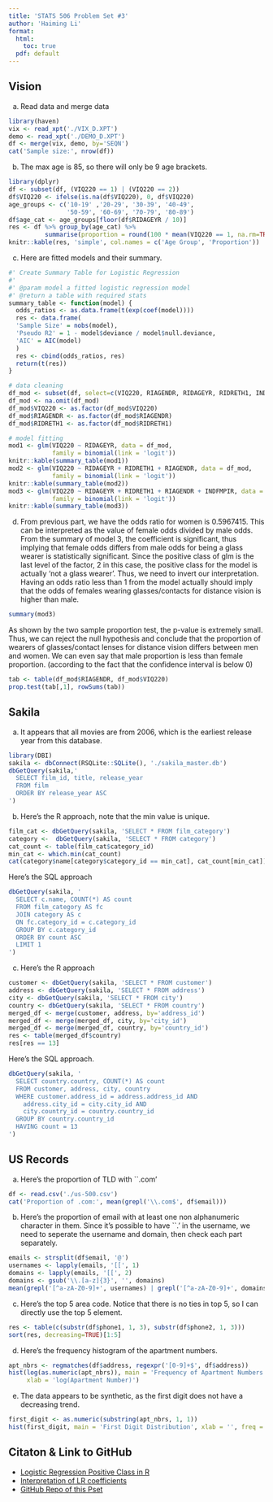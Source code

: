 ```yaml
---
title: 'STATS 506 Problem Set #3'
author: 'Haiming Li'
format: 
  html:
    toc: true
  pdf: default
---
```

## Vision
a. Read data and merge data
```r
library(haven)
vix <- read_xpt('./VIX_D.XPT')
demo <- read_xpt('./DEMO_D.XPT')
df <- merge(vix, demo, by='SEQN')
cat('Sample size:', nrow(df))
```
b. The max age is 85, so there will only be 9 age brackets.
```r
library(dplyr)
df <- subset(df, (VIQ220 == 1) | (VIQ220 == 2))
df$VIQ220 <- ifelse(is.na(df$VIQ220), 0, df$VIQ220)
age_groups <- c('10-19' ,'20-29', '30-39', '40-49',
                '50-59', '60-69', '70-79', '80-89')
df$age_cat <- age_groups[floor(df$RIDAGEYR / 10)]
res <- df %>% group_by(age_cat) %>% 
          summarise(proportion = round(100 * mean(VIQ220 == 1, na.rm=TRUE), 2))
knitr::kable(res, 'simple', col.names = c('Age Group', 'Proportion'))
```
c. Here are fitted models and their summary.
```r
#' Create Summary Table for Logistic Regression
#'
#' @param model a fitted logistic regression model
#' @return a table with required stats
summary_table <- function(model) {
  odds_ratios <- as.data.frame(t(exp(coef(model))))
  res <- data.frame(
  'Sample Size' = nobs(model),        
  'Pseudo R2' = 1 - model$deviance / model$null.deviance,  
  'AIC' = AIC(model) 
  )
  res <- cbind(odds_ratios, res)
  return(t(res))
}

# data cleaning
df_mod <- subset(df, select=c(VIQ220, RIAGENDR, RIDAGEYR, RIDRETH1, INDFMPIR))
df_mod <- na.omit(df_mod)
df_mod$VIQ220 <- as.factor(df_mod$VIQ220)
df_mod$RIAGENDR <- as.factor(df_mod$RIAGENDR)
df_mod$RIDRETH1 <- as.factor(df_mod$RIDRETH1)

# model fitting
mod1 <- glm(VIQ220 ~ RIDAGEYR, data = df_mod, 
            family = binomial(link = 'logit'))
knitr::kable(summary_table(mod1))
mod2 <- glm(VIQ220 ~ RIDAGEYR + RIDRETH1 + RIAGENDR, data = df_mod, 
            family = binomial(link = 'logit'))
knitr::kable(summary_table(mod2))
mod3 <- glm(VIQ220 ~ RIDAGEYR + RIDRETH1 + RIAGENDR + INDFMPIR, data = df_mod, 
            family = binomial(link = 'logit'))
knitr::kable(summary_table(mod3))
```
d. From previous part, we have the odds ratio for women is 0.5967415. This can be interpreted as the value of female odds divided by male odds. From the summary of model 3, the coefficient is significant, thus implying that female odds differs from male odds for being a glass wearer is statistically significant. Since the positive class of glm is the last level of the factor, 2 in this case, the positive class for the model is actually 'not a glass wearer'. Thus, we need to invert our interpretation. Having an odds ratio less than 1 from the model actually should imply that the odds of females wearing glasses/contacts for distance vision is higher than male.
```r
summary(mod3)
```
As shown by the two sample proportion test, the p-value is extremely small. Thus, we can reject the null hypothesis and conclude that the proportion of wearers of glasses/contact lenses for distance vision differs between men and women. We can even say that male proportion is less than female proportion. (according to the fact that the confidence interval is below 0)
```r
tab <- table(df_mod$RIAGENDR, df_mod$VIQ220)
prop.test(tab[,1], rowSums(tab))
```

## Sakila
a. It appears that all movies are from 2006, which is the earliest release year from this database.
```r
library(DBI)
sakila <- dbConnect(RSQLite::SQLite(), './sakila_master.db')
dbGetQuery(sakila,'
  SELECT film_id, title, release_year
  FROM film
  ORDER BY release_year ASC
')
```
b. Here's the R approach, note that the min value is unique.
```r
film_cat <- dbGetQuery(sakila, 'SELECT * FROM film_category')
category <-  dbGetQuery(sakila, 'SELECT * FROM category')
cat_count <- table(film_cat$category_id)
min_cat <- which.min(cat_count)
cat(category$name[category$category_id == min_cat], cat_count[min_cat])
```
Here's the SQL approach
```r
dbGetQuery(sakila, '
  SELECT c.name, COUNT(*) AS count
  FROM film_category AS fc
  JOIN category AS c
  ON fc.category_id = c.category_id
  GROUP BY c.category_id
  ORDER BY count ASC
  LIMIT 1
')
```
c. Here's the R approach
```r
customer <- dbGetQuery(sakila, 'SELECT * FROM customer')
address <- dbGetQuery(sakila, 'SELECT * FROM address')
city <- dbGetQuery(sakila, 'SELECT * FROM city')
country <- dbGetQuery(sakila, 'SELECT * FROM country')
merged_df <- merge(customer, address, by='address_id')
merged_df <- merge(merged_df, city, by='city_id')
merged_df <- merge(merged_df, country, by='country_id')
res <- table(merged_df$country)
res[res == 13]
```

Here's the SQL approach.
```r
dbGetQuery(sakila, '
  SELECT country.country, COUNT(*) AS count
  FROM customer, address, city, country
  WHERE customer.address_id = address.address_id AND
    address.city_id = city.city_id AND
    city.country_id = country.country_id
  GROUP BY country.country_id
  HAVING count = 13
')
```

## US Records
a. Here's the proportion of TLD with ``.com'
```r
df <- read.csv('./us-500.csv')
cat('Proportion of .com:', mean(grepl('\\.com$', df$email)))
```
b. Here's the proportion of email with at least one non alphanumeric character in them. Since it's possible to have ``.' in the username, we need to seperate the username and domain, then check each part separately.
```r
emails <- strsplit(df$email, '@')
usernames <- lapply(emails, '[[', 1)
domains <- lapply(emails, '[[', 2)
domains <- gsub('\\.[a-z]{3}', '', domains)
mean(grepl('[^a-zA-Z0-9]+', usernames) | grepl('[^a-zA-Z0-9]+', domains))
```
c. Here's the top 5 area code. Notice that there is no ties in top 5, so I can directly use the top 5 element.
```r
res <- table(c(substr(df$phone1, 1, 3), substr(df$phone2, 1, 3)))
sort(res, decreasing=TRUE)[1:5]
```
d. Here's the frequency histogram of the apartment numbers.
```r
apt_nbrs <- regmatches(df$address, regexpr('[0-9]+$', df$address))
hist(log(as.numeric(apt_nbrs)), main = 'Frequency of Apartment Numbers', 
     xlab = 'log(Apartment Number)')
```
e. The data appears to be synthetic, as the first digit does not have a decreasing trend.
```r
first_digit <- as.numeric(substring(apt_nbrs, 1, 1))
hist(first_digit, main = 'First Digit Distribution', xlab = '', freq = FALSE)
```

## Citaton & Link to GitHub
* [Logistic Regression Positive Class in R](https://stackoverflow.com/questions/72121373/tidymodels-not-treating-first-factor-level-as-positive-class)
* [Interpretation of LR coefficients](https://stats.oarc.ucla.edu/other/mult-pkg/faq/general/faq-how-do-i-interpret-odds-ratios-in-logistic-regression/)
* [GitHub Repo of this Pset](https://github.com/haiming12138/stats506_hw3.git)


